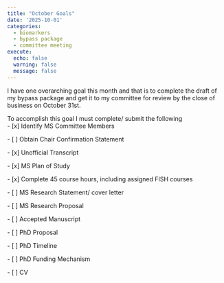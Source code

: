 ```yaml
---
title: "October Goals"
date: '2025-10-01'
categories:
  - biomarkers
  - bypass package
  - committee meeting
execute:
  echo: false
  warning: false
  message: false
---
```


I have one overarching goal this month and that is to complete the draft of my bypass package and get it to my committee for review by the close of business on October 31st. 

To accomplish this goal I must complete/ submit the following\
- \[x\] Identify MS Committee Members 

\- \[ \] Obtain Chair Confirmation Statement 

\- \[x\] Unofficial Transcript 

\- \[x\] MS Plan of Study 

\- \[x\] Complete 45 course hours, including assigned FISH courses 

\- \[ \] MS Research Statement/ cover letter 

\- \[ \] MS Research Proposal 

\- \[ \] Accepted Manuscript 

\- \[ \] PhD Proposal 

\- \[ \] PhD Timeline 

\- \[ \] PhD Funding Mechanism 

\- \[ \] CV
